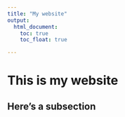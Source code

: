 ```yaml
---
title: "My website"
output: 
  html_document:
    toc: true
    toc_float: true

---
```


# This is my website

## Here's a subsection

